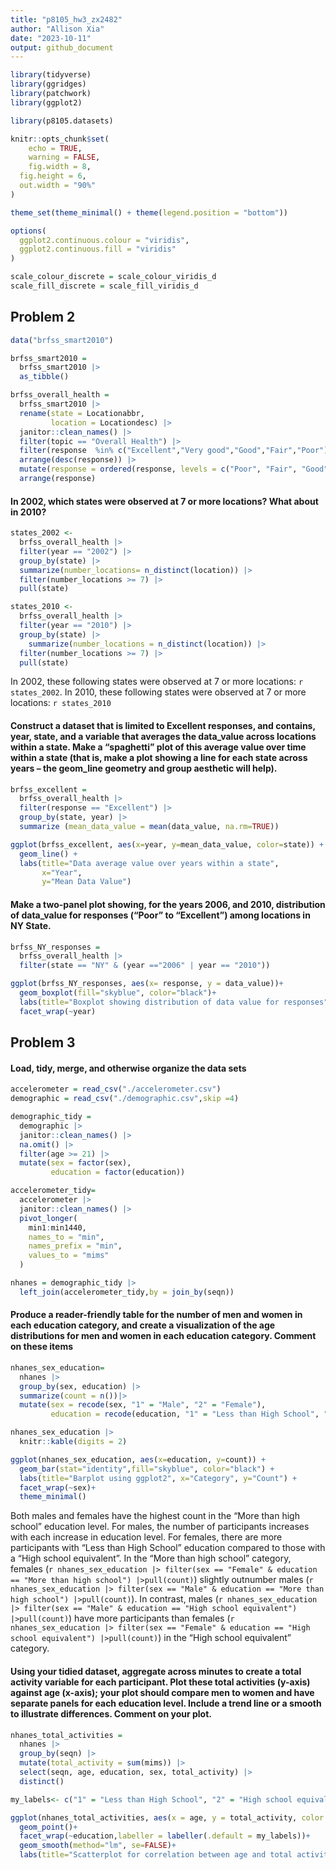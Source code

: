 ```yaml
---
title: "p8105_hw3_zx2482"
author: "Allison Xia"
date: "2023-10-11"
output: github_document
---
```


```r
library(tidyverse)
library(ggridges)
library(patchwork)
library(ggplot2)

library(p8105.datasets)

knitr::opts_chunk$set(
	echo = TRUE,
	warning = FALSE,
	fig.width = 8, 
  fig.height = 6,
  out.width = "90%"
)

theme_set(theme_minimal() + theme(legend.position = "bottom"))

options(
  ggplot2.continuous.colour = "viridis",
  ggplot2.continuous.fill = "viridis"
)

scale_colour_discrete = scale_colour_viridis_d
scale_fill_discrete = scale_fill_viridis_d
```

## Problem 2

```r
data("brfss_smart2010") 

brfss_smart2010 = 
  brfss_smart2010 |> 
  as_tibble()
```

```r
brfss_overall_health =
  brfss_smart2010 |> 
  rename(state = Locationabbr,
         location = Locationdesc) |> 
  janitor::clean_names() |> 
  filter(topic == "Overall Health") |> 
  filter(response  %in% c("Excellent","Very good","Good","Fair","Poor")) |> 
  arrange(desc(response)) |> 
  mutate(response = ordered(response, levels = c("Poor", "Fair", "Good","Very good","Excellent"))) |> 
  arrange(response) 
```

#### In 2002, which states were observed at 7 or more locations? What about in 2010?

```r
states_2002 <- 
  brfss_overall_health |> 
  filter(year == "2002") |> 
  group_by(state) |> 
  summarize(number_locations= n_distinct(location)) |> 
  filter(number_locations >= 7) |> 
  pull(state)

states_2010 <- 
  brfss_overall_health |> 
  filter(year == "2010") |> 
  group_by(state) |> 
    summarize(number_locations = n_distinct(location)) |> 
  filter(number_locations >= 7) |> 
  pull(state)
```

In 2002, these following states were observed at 7 or more locations: `r states_2002`. In 2010, these following states were observed at 7 or more locations: `r states_2010`

#### Construct a dataset that is limited to Excellent responses, and contains, year, state, and a variable that averages the data_value across locations within a state. Make a "spaghetti" plot of this average value over time within a state (that is, make a plot showing a line for each state across years -- the geom_line geometry and group aesthetic will help).

```r
brfss_excellent = 
  brfss_overall_health |> 
  filter(response == "Excellent") |> 
  group_by(state, year) |> 
  summarize (mean_data_value = mean(data_value, na.rm=TRUE))
```

```r
ggplot(brfss_excellent, aes(x=year, y=mean_data_value, color=state)) +
  geom_line() +
  labs(title="Data average value over years within a state",
       x="Year",
       y="Mean Data Value")
```

#### Make a two-panel plot showing, for the years 2006, and 2010, distribution of data_value for responses ("Poor" to "Excellent") among locations in NY State.

```r
brfss_NY_responses = 
  brfss_overall_health |> 
  filter(state == "NY" & (year =="2006" | year == "2010"))
```

```r
ggplot(brfss_NY_responses, aes(x= response, y = data_value))+
  geom_boxplot(fill="skyblue", color="black")+
  labs(title="Boxplot showing distribution of data value for responses", x="Responses", y="Data Value") +
  facet_wrap(~year)
```

## Problem 3

#### Load, tidy, merge, and otherwise organize the data sets

```r
accelerometer = read_csv("./accelerometer.csv")
demographic = read_csv("./demographic.csv",skip =4)
```

```r
demographic_tidy =
  demographic |> 
  janitor::clean_names() |> 
  na.omit() |> 
  filter(age >= 21) |> 
  mutate(sex = factor(sex),
         education = factor(education))
```

```r
accelerometer_tidy=
  accelerometer |> 
  janitor::clean_names() |> 
  pivot_longer(
    min1:min1440, 
    names_to = "min",
    names_prefix = "min",
    values_to = "mims"
  )
```

```r
nhanes = demographic_tidy |> 
  left_join(accelerometer_tidy,by = join_by(seqn))
```

#### Produce a reader-friendly table for the number of men and women in each education category, and create a visualization of the age distributions for men and women in each education category. Comment on these items

```r
nhanes_sex_education=
  nhanes |>
  group_by(sex, education) |>
  summarize(count = n())|>
  mutate(sex = recode(sex, "1" = "Male", "2" = "Female"),
         education = recode(education, "1" = "Less than High School", "2" = "High school equivalent", "3"="More than high school"))

nhanes_sex_education |> 
  knitr::kable(digits = 2) 
```

```r
ggplot(nhanes_sex_education, aes(x=education, y=count)) +
  geom_bar(stat="identity",fill="skyblue", color="black") +
  labs(title="Barplot using ggplot2", x="Category", y="Count") +
  facet_wrap(~sex)+
  theme_minimal()
```

Both males and females have the highest count in the "More than high school" education level. For males, the number of participants increases with each increase in education level. For females, there are more participants with "Less than High School" education compared to those with a "High school equivalent". In the "More than high school" category, females (`r nhanes_sex_education |> filter(sex == "Female" & education == "More than high school") |>pull(count)`) slightly outnumber males (`r nhanes_sex_education |> filter(sex == "Male" & education == "More than high school") |>pull(count)`). In contrast, males (`r nhanes_sex_education |> filter(sex == "Male" & education == "High school equivalent") |>pull(count)`) have more participants than females (`r nhanes_sex_education |> filter(sex == "Female" & education == "High school equivalent") |>pull(count)`) in the "High school equivalent" category.

#### Using your tidied dataset, aggregate across minutes to create a total activity variable for each participant. Plot these total activities (y-axis) against age (x-axis); your plot should compare men to women and have separate panels for each education level. Include a trend line or a smooth to illustrate differences. Comment on your plot.

```r
nhanes_total_activities = 
  nhanes |> 
  group_by(seqn) |> 
  mutate(total_activity = sum(mims)) |> 
  select(seqn, age, education, sex, total_activity) |> 
  distinct()
```

```r
my_labels<- c("1" = "Less than High School", "2" = "High school equivalent", "3"="More than high school")

ggplot(nhanes_total_activities, aes(x = age, y = total_activity, color = sex))+
  geom_point()+
  facet_wrap(~education,labeller = labeller(.default = my_labels))+
  geom_smooth(method="lm", se=FALSE)+
  labs(title="Scatterplot for correlation between age and total activities", x="Age", y="Total Activities", color = "Sex (1 = Male, 2 = Female)")
```

